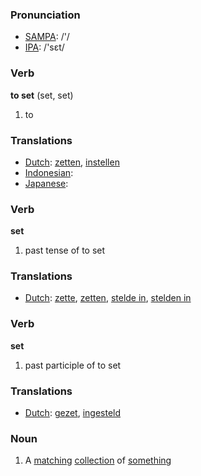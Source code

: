 === Pronunciation ===
*[[w:SAMPA|SAMPA]]: /'/
*[[w:IPA|IPA]]: /'sεt/

=== Verb ===

'''to set''' (set, set)

# to 

=== Translations ===
*[[Dutch]]: [[zetten]], [[instellen]]
*[[Indonesian]]: [[]]
*[[Japanese]]: [[]]

=== Verb ===

'''set'''

# past tense of to set

=== Translations ===
*[[Dutch]]: [[zette]], [[zetten]], [[stelde in]], [[stelden in]]

=== Verb ===

'''set'''

# past participle of to set

=== Translations ===
*[[Dutch]]: [[gezet]], [[ingesteld]]

=== Noun ===

# A [[match]]ing [[collection]] of [[something]]